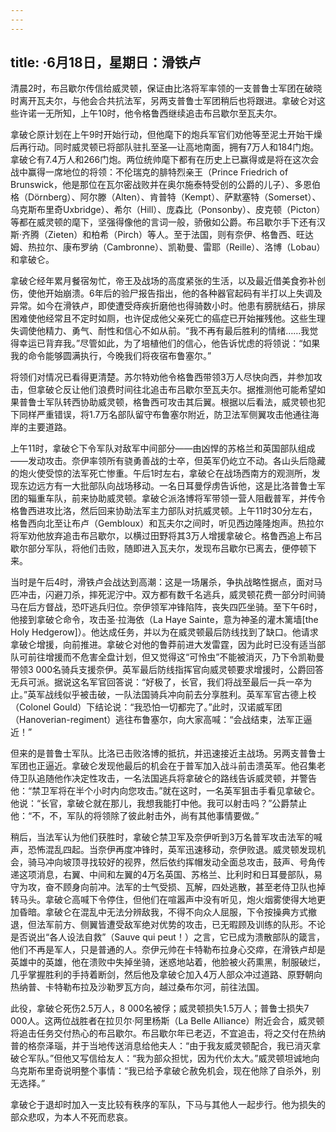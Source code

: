 ```yaml
---
---
---
```

title: ·6月18日，星期日：滑铁卢
---




清晨2时，布吕歇尔传信给威灵顿，保证由比洛将军率领的一支普鲁士军团在破晓时离开瓦夫尔，与他会合共抗法军，另两支普鲁士军团稍后也将跟进。拿破仑对这些许诺一无所知，上午10时，他令格鲁西继续追击布吕歇尔至瓦夫尔。

拿破仑原计划在上午9时开始行动，但他麾下的炮兵军官们劝他等至泥土开始干燥后再行动。同时威灵顿已将部队驻扎至圣—让高地南面，拥有7万人和184门炮。拿破仑有7.4万人和266门炮。两位统帅麾下都有在历史上已赢得或是将在这次会战中赢得一席地位的将领：不伦瑞克的腓特烈亲王（Prince Friedrich of Brunswick，他是那位在瓦尔密战败并在奥尔施泰特受创的公爵的儿子）、多恩伯格（Dörnberg）、阿尔滕（Alten）、肯普特（Kempt）、萨默塞特（Somerset）、乌克斯布里奇Uxbridge）、希尔（Hill）、庞森比（Ponsonby）、皮克顿（Picton）等都在威灵顿的麾下，坚强得像他的言词一般，骄傲如公爵。布吕歇尔手下还有汉斯·齐腾（Zieten）和柏希（Pirch）等人。至于法国，则有奈伊、格鲁西、旺达姆、热拉尔、康布罗纳（Cambronne）、凯勒曼、雷耶（Reille）、洛博（Lobau）和拿破仑。

拿破仑经年累月餐宿匆忙，帝王及战场的高度紧张的生活，以及最近借美食弥补创伤，使他开始崩溃。6年后的验尸报告指出，他的各种器官起码有半打以上失调及异常。如今在滑铁卢，即使遭受痔疾折磨他也得骑数小时。他患有膀胱结石，排尿困难使他经常且不定时如厕，也许促成他父亲死亡的癌症已开始摧残他。这些生理失调使他精力、勇气、耐性和信心不如从前。“我不再有最后胜利的情绪……我觉得幸运已背弃我。”尽管如此，为了培植他们的信心，他告诉忧虑的将领说：“如果我的命令能够圆满执行，今晚我们将夜宿布鲁塞尔。”

将领们对情况已看得更清楚。苏尔特劝他令格鲁西带领3万人尽快向西，并参加攻击，但拿破仑反让他们浪费时间往北追击布吕歇尔至瓦夫尔。据推测他可能希望如果普鲁士军队转西协助威灵顿，格鲁西可攻击其后翼。根据以后看法，威灵顿也犯下同样严重错误，将1.7万名部队留守布鲁塞尔附近，防卫法军侧翼攻击他通往海岸的主要道路。

上午11时，拿破仑下令军队对敌军中间部分——由凶悍的苏格兰和英国部队组成——发动攻击。奈伊率领所有骁勇善战的士卒，但英军仍屹立不动。各山头后隐藏的炮火使受惊的法军死亡惨重。午后1时左右，拿破仑在战场西南方的观测所，发现东边远方有一大批部队向战场移动。一名日耳曼俘虏告诉他，这是比洛普鲁士军团的辎重车队，前来协助威灵顿。拿破仑派洛博将军带领一营人阻截普军，并传令格鲁西进攻比洛，然后回来协助法军主力部队对抗威灵顿。上午11时30分左右，格鲁西向北至让布卢（Gembloux）和瓦夫尔之间时，听见西边隆隆炮声。热拉尔将军劝他放弃追击布吕歇尔，以横过田野将其3万人增援拿破仑。格鲁西追上布吕歇尔部分军队，将他们击败，随即进入瓦夫尔，发现布吕歇尔已离去，便停顿下来。

当时是午后4时，滑铁卢会战达到高潮：这是一场屠杀，争执战略性据点，面对马匹冲击，闪避刀杀，摔死泥泞中。双方都有数千名逃兵，威灵顿花费一部分时间骑马在后方督战，恐吓逃兵归位。奈伊领军冲锋陷阵，丧失四匹坐骑。至下午6时，他接到拿破仑命令，攻击圣·拉海依（La Haye Sainte，意为神圣的灌木篱墙[the Holy Hedgerow]）。他达成任务，并以为在威灵顿最后防线找到了缺口。他请求拿破仑增援，向前推进。拿破仑对他的鲁莽前进大发雷霆，因为此时已没有适当部队可前往增援而不危害全盘计划，但又觉得这“可怜虫”不能被消灭，乃下令凯勒曼带领3 000名骑兵支援奈伊。英军最后防线指挥官向威灵顿要求增援时，公爵回答无兵可派。据说这名军官回答说：“好极了，长官，我们将战至最后一兵一卒为止。”英军战线似乎被击破，一队法国骑兵冲向前去分享胜利。英军军官古德上校（Colonel Gould）下结论说：“我恐怕一切都完了。”此时，汉诺威军团（Hanoverian-regiment）逃往布鲁塞尔，向大家高喊：“会战结束，法军正逼近！”

但来的是普鲁士军队。比洛已击败洛博的抵抗，并迅速接近主战场。另两支普鲁士军团也正逼近。拿破仑发现他最后的机会在于普军加入战斗前击溃英军。他召集老侍卫队追随他作决定性攻击，一名法国逃兵将拿破仑的路线告诉威灵顿，并警告他：“禁卫军将在半个小时内向您攻击。”就在这时，一名英军狙击手看见拿破仑。他说：“长官，拿破仑就在那儿，我想我能打中他。我可以射击吗？”公爵禁止他：“不，不，军队的将领除了彼此射击外，尚有其他事情要做。”

稍后，当法军认为他们获胜时，拿破仑禁卫军及奈伊听到3万名普军攻击法军的喊声，恐怖混乱四起。当奈伊再度冲锋时，英军迅速移动，奈伊败退。威灵顿发现机会，骑马冲向坡顶寻找较好的视界，然后依约挥帽发动全面总攻击，鼓声、号角传递这项消息，右翼、中间和左翼的4万名英国、苏格兰、比利时和日耳曼部队，易守为攻，奋不顾身向前冲。法军的士气受损、瓦解，四处逃散，甚至老侍卫队也掉转马头。拿破仑高喊下令停住，但他们在喧嚣声中没有听见，炮火烟雾使得大地更加昏暗。拿破仑在混乱中无法分辨敌我，不得不向众人屈服，下令按操典方式撤退，但法军前方、侧翼皆遭受敌军绝对优势的攻击，已无暇顾及训练的队形。不论是否说出“各人设法自救”（Sauve qui peut！）之言，它已成为溃散部队的箴言，他们不再是军人，只是普通的人。奈伊元帅在卡特勒布拉身心交瘁，在滑铁卢却是英雄中的英雄，他在溃败中失掉坐骑，迷惑地站着，他脸被火药熏黑，制服破烂，几乎掌握胜利的手持着断剑，然后他及拿破仑加入4万人部众冲过道路、原野朝向热纳普、卡特勒布拉及沙勒罗瓦方向，越过桑布尔河，前往法国。

此役，拿破仑死伤2.5万人，8 000名被俘；威灵顿损失1.5万人；普鲁士损失7 000人。这两位战胜者在拉贝尔·阿里杨斯（La Belle Alliance）附近会合，威灵顿将追击任务交付热心的布吕歇尔。布吕歇尔年已老迈，不宜追击，将之交付在热纳普的格奈泽瑙，并于当地传送消息给他夫人：“由于我友威灵顿配合，我已消灭拿破仑军队。”但他又写信给友人：“我为部众担忧，因为代价太大。”威灵顿坦诚地向乌克斯布里奇说明整个事情：“我已给予拿破仑赦免机会，现在他除了自杀外，别无选择。”

拿破仑于退却时加入一支比较有秩序的军队，下马与其他人一起步行。他为损失的部众悲叹，为本人不死而悲哀。